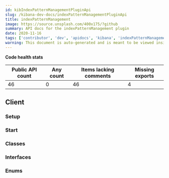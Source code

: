 ```yaml
---
id: kibIndexPatternManagementPluginApi
slug: /kibana-dev-docs/indexPatternManagementPluginApi
title: indexPatternManagement
image: https://source.unsplash.com/400x175/?github
summary: API docs for the indexPatternManagement plugin
date: 2020-11-16
tags: ['contributor', 'dev', 'apidocs', 'kibana', 'indexPatternManagement']
warning: This document is auto-generated and is meant to be viewed inside our experimental, new docs system. Reach out in #docs-engineering for more info.
---
```







**Code health stats**

| Public API count  | Any count | Items lacking comments | Missing exports | 
|-------------------|-----------|------------------------|-----------------|
| 46 | 0 | 46 | 4 |

## Client

### Setup
<DocDefinitionList data={[indexPatternManagementObj.client.setup]}/>

### Start
<DocDefinitionList data={[indexPatternManagementObj.client.start]}/>

### Classes
<DocDefinitionList data={indexPatternManagementObj.client.classes}/>

### Interfaces
<DocDefinitionList data={indexPatternManagementObj.client.interfaces}/>

### Enums
<DocDefinitionList data={indexPatternManagementObj.client.enums}/>

